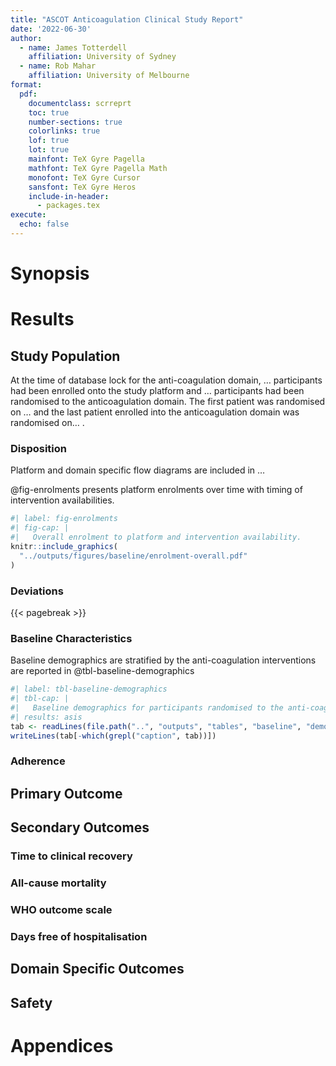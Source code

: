 ```yaml
---
title: "ASCOT Anticoagulation Clinical Study Report"
date: '2022-06-30'
author:
  - name: James Totterdell
    affiliation: University of Sydney
  - name: Rob Mahar
    affiliation: University of Melbourne
format:
  pdf:
    documentclass: scrreprt
    toc: true
    number-sections: true
    colorlinks: true
    lof: true
    lot: true
    mainfont: TeX Gyre Pagella
    mathfont: TeX Gyre Pagella Math
    monofont: TeX Gyre Cursor
    sansfont: TeX Gyre Heros
    include-in-header:
      - packages.tex
execute: 
  echo: false
---
```


# Synopsis

# Results

## Study Population

At the time of database lock for the anti-coagulation domain, ... participants had been enrolled onto the study platform and ... participants had been randomised to the anticoagulation domain. The first patient was randomised on ... and the last patient enrolled into the anticoagulation domain was randomised on... .

### Disposition

Platform and domain specific flow diagrams are included in ...

@fig-enrolments presents platform enrolments over time with timing of intervention availabilities.

```r
#| label: fig-enrolments
#| fig-cap: |
#|   Overall enrolment to platform and intervention availability.
knitr::include_graphics(
  "../outputs/figures/baseline/enrolment-overall.pdf"
)
```


### Deviations

{{< pagebreak >}}

### Baseline Characteristics

Baseline demographics are stratified by the anti-coagulation interventions are reported in @tbl-baseline-demographics
```r
#| label: tbl-baseline-demographics
#| tbl-cap: |
#|   Baseline demographics for participants randomised to the anti-coagulation domain.
#| results: asis
tab <- readLines(file.path("..", "outputs", "tables", "baseline", "demographics.tex"))
writeLines(tab[-which(grepl("caption", tab))])
```


### Adherence

## Primary Outcome 

## Secondary Outcomes

### Time to clinical recovery

### All-cause mortality

### WHO outcome scale

### Days free of hospitalisation

## Domain Specific Outcomes

## Safety

# Appendices {.unnumbered}
